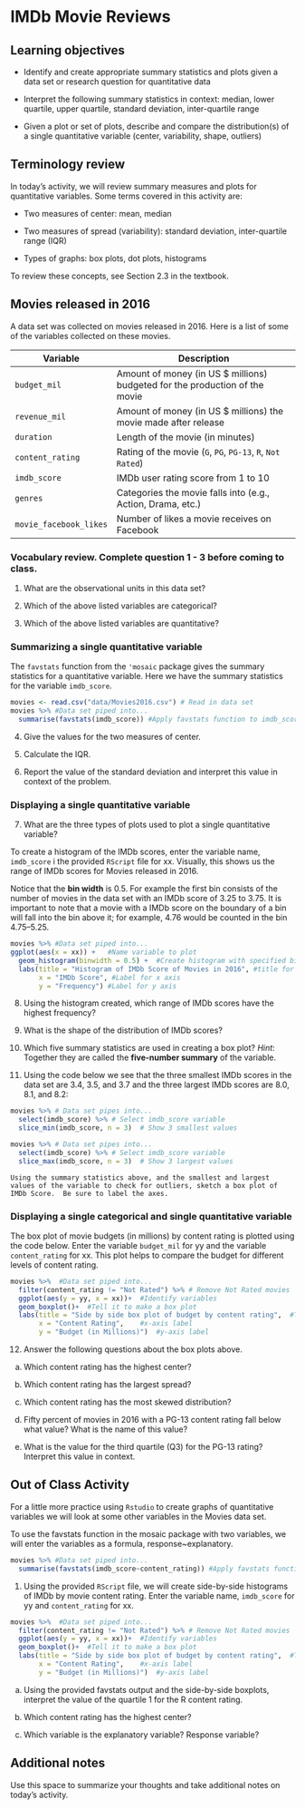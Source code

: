 # IMDb Movie Reviews

## Learning objectives

* Identify and create appropriate summary statistics and plots
  given a data set or research question for quantitative data

* Interpret the following summary statistics in context:
  median, lower quartile, upper quartile,
  standard deviation, inter-quartile range

* Given a plot or set of plots, describe and compare the distribution(s)
  of a single quantitative variable
  (center, variability, shape, outliers)

## Terminology review

In today's activity, we will review summary measures and plots for quantitative variables.  Some terms covered in this activity are:

* Two measures of center: mean, median

* Two measures of spread (variability): standard deviation, inter-quartile range (IQR)

* Types of graphs: box plots, dot plots, histograms

To review these concepts, see Section 2.3 in the textbook.

## Movies released in 2016

A data set was collected on movies released in 2016.  Here is a list of some of the variables collected on these movies.

| **Variable** 	| **Description** |
|----	|-------------	|
| `budget_mil` | Amount of money (in US $ millions) budgeted for the production of the movie |
| `revenue_mil` | Amount of money (in US $ millions) the movie made after release|
| `duration` | Length of the movie (in minutes)|
| `content_rating` | Rating of the movie (`G`, `PG`, `PG-13`, `R`, `Not Rated`)|
| `imdb_score` | IMDb user rating score from 1 to 10 |
| `genres` | Categories the movie falls into (e.g., Action, Drama, etc.) |
| `movie_facebook_likes` | Number of likes a movie receives on Facebook |

\newpage

### Vocabulary review. Complete question 1 - 3 before coming to class. {-}

1. What are the observational units in this data set?

\vspace{0.3in}

2. Which of the above listed variables are categorical?

\vspace{.5in}

3. Which of the above listed variables are quantitative?

\vspace{.5in}

### Summarizing a single quantitative variable {-}

The `favstats` function from the `'mosaic` package gives the summary statistics for a quantitative variable. Here we have the summary statistics for the variable `imdb_score`.

```r
movies <- read.csv("data/Movies2016.csv") # Read in data set
movies %>% #Data set piped into...
  summarise(favstats(imdb_score)) #Apply favstats function to imdb_score
```

4. Give the values for the two measures of center.

\vspace{0.5in}

5. Calculate the IQR.

\vspace{0.5in}

6. Report the value of the standard deviation and interpret this value in context of the problem.
\vspace{1in}

### Displaying a single quantitative variable {-}

7. What are the three types of plots used to plot a single quantitative variable?

\newpage

To create a histogram of the IMDb scores, enter the variable name, `imdb_score` i the provided `RScript` file for xx.  Visually, this shows us the range of IMDb scores for Movies released in 2016.

Notice that the **bin width** is 0.5.  For example the first bin consists of the number of movies in the data set with an IMDb score of 3.25 to 3.75.  It is important to note that a movie with a IMDb score on the boundary of a bin will fall into the bin above it; for example, 4.76 would be counted in the bin 4.75--5.25.  

```r
movies %>% #Data set piped into...
ggplot(aes(x = xx)) +   #Name variable to plot
  geom_histogram(binwidth = 0.5) +  #Create histogram with specified binwidth
  labs(title = "Histogram of IMDb Score of Movies in 2016", #title for plot
       x = "IMDb Score", #Label for x axis
       y = "Frequency") #Label for y axis
```


8. Using the histogram created, which range of IMDb scores have the highest frequency?

\vspace{0.4in}

9. What is the shape of the distribution of IMDb scores?

\vspace{0.4in}

10. Which five summary statistics are used in creating a box plot? *Hint*: Together they are called the **five-number summary** of the variable.

\vspace{0.4in}

11. Using the code below we see that the three smallest IMDb scores in the data set are 3.4, 3.5, and 3.7 and the three largest IMDb scores are 8.0, 8.1, and 8.2:  

```r
movies %>% # Data set pipes into...
  select(imdb_score) %>% # Select imdb_score variable
  slice_min(imdb_score, n = 3)  # Show 3 smallest values
```
\newpage  

```r
movies %>% # Data set pipes into...
  select(imdb_score) %>% # Select imdb_score variable
  slice_max(imdb_score, n = 3)  # Show 3 largest values
```

    Using the summary statistics above, and the smallest and largest values of the variable to check for outliers, sketch a box plot of IMDb Score.  Be sure to label the axes.

\vspace{1.5in}

### Displaying a single categorical and single quantitative variable {-}

The box plot of movie budgets (in millions) by content rating is plotted using the code below.  Enter the variable `budget_mil` for yy and the variable `content_rating` for xx. This plot helps to compare the budget for different levels of content rating.

```r
movies %>%  #Data set piped into...
  filter(content_rating != "Not Rated") %>% # Remove Not Rated movies
  ggplot(aes(y = yy, x = xx))+  #Identify variables
  geom_boxplot()+  #Tell it to make a box plot
  labs(title = "Side by side box plot of budget by content rating",  #Title
       x = "Content Rating",    #x-axis label
       y = "Budget (in Millions)")  #y-axis label
```

12. Answer the following questions about the box plots above.

   a. Which content rating has the highest center?
\vspace{0.2in}

   b. Which content rating has the largest spread?
\vspace{0.2in}

   c. Which content rating has the most skewed distribution?
\vspace{0.2in}

   d. Fifty percent of movies in 2016 with a PG-13 content rating fall below what value?  What is the name of this value?
\vspace{0.4in}

   e.  What is the value for the third quartile (Q3) for the PG-13 rating?  Interpret this value in context.
\vspace{.8in}

## Out of Class Activity
For a little more practice using `Rstudio` to create graphs of quantitative variables we will look at some other variables in the Movies data set.    

To use the favstats function in the mosaic package with two variables, we will enter the variables as a formula, response~explanatory.

```r
movies %>% #Data set piped into...
  summarise(favstats(imdb_score~content_rating)) #Apply favstats function to imdb_score
```

1.  Using the provided `RScript` file, we will create side-by-side histograms of IMDb by movie content rating. Enter the variable name, `imdb_score` for yy and `content_rating` for xx.

```r
movies %>%  #Data set piped into...
  filter(content_rating != "Not Rated") %>% # Remove Not Rated movies
  ggplot(aes(y = yy, x = xx))+  #Identify variables
  geom_boxplot()+  #Tell it to make a box plot
  labs(title = "Side by side box plot of budget by content rating",  #Title
       x = "Content Rating",    #x-axis label
       y = "Budget (in Millions)")  #y-axis label
```

a.  Using the provided favstats output and the side-by-side boxplots, interpret the value of the quartile 1 for the R content rating.

\vspace{1in}

b. Which content rating has the highest center?

\vspace{0.2in}

c. Which variable is the explanatory variable? Response variable?

\vspace{0.5in}

## Additional notes

Use this space to summarize your thoughts and take additional notes on today's activity.